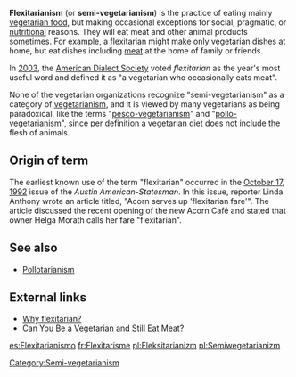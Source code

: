 '''Flexitarianism''' (or '''semi-vegetarianism''') is the practice of eating mainly [[vegetarian food]], but making occasional exceptions for social, pragmatic, or [[nutrition]]al reasons. They will eat meat and other animal products sometimes. For example, a flexitarian might make only vegetarian dishes at home, but eat dishes including [[meat]] at the home of family or friends.

In [[2003]], the [[American Dialect Society]] voted ''flexitarian'' as the year's most useful word and defined it as "a vegetarian who occasionally eats meat". 

None of the vegetarian organizations recognize "semi-vegetarianism" as a category of [[vegetarianism]], and it is viewed by many vegetarians as being paradoxical, like the terms "[[pescetarianism|pesco-vegetarianism]]" and "[[pollotarianism|pollo-vegetarianism]]", since per definition a vegetarian diet does not include the flesh of animals.   

==Origin of term==
The earliest known use of the term "flexitarian" occurred in the [[October 17]], [[1992]] issue of the ''Austin American-Statesman''. In this issue, reporter Linda Anthony wrote an article titled, "Acorn serves up 'flexitarian fare'". The article discussed the recent opening of the new Acorn Café and stated that owner Helga Morath calls her fare "flexitarian".

==See also==
* [[Pollotarianism]]

==External links==
* [http://vegetarian.about.com/od/glossary/g/Flexitarian.htm Why flexitarian?]
* [http://www.medicinenet.com/script/main/art.asp?articlekey=52501 Can You Be a Vegetarian and Still Eat Meat?]

[[Category:Semi-vegetarianism]]
[[es:Flexitarianismo]]
[[fr:Flexitarisme]]
[[pl:Fleksitarianizm]]
[[pl:Semiwegetarianizm]]

{{food-stub}}